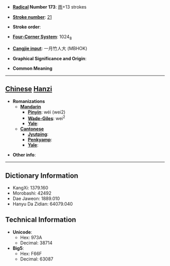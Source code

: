 * '''[[Wiktionary:Chinese radical index| Radical]] Number 173''': [[Wiktionary:Chinese radical index 雨|雨]]+13 strokes

* '''[[Wiktionary:Chinese total strokes index|Stroke number]]''': [[Wiktionary:Chinese total strokes index 21|21]]

* '''Stroke order''': 

* '''[[Wiktionary:Chinese four corner index|Four-Corner System]]''': 1024<sub>8</sub>

* '''[[Wiktionary:Chinese Cangjie index|Cangjie input]]''': 一月竹人大 (MBHOK)

* '''Graphical Significance and Origin''': 

* '''Common Meaning'''

----

== [[Chinese]] [[Hanzi]] ==

* '''Romanizations'''
** '''[[Mandarin]]'''
*** '''[[Pinyin]]''': wéi (wei2)
*** '''[[Wade-Giles]]''': wei<sup>2</sup>
*** '''[[Yale]]''': 
** '''[[Cantonese]]'''
*** '''[[Jyutping]]''':
*** '''[[Penkyamp]]''': 
*** '''[[Yale]]''': 

* '''Other info''': 

----

== Dictionary Information ==

* KangXi: 1379.160
* Morobashi: 42492
* Dae Jaweon: 1889.010
* Hanyu Da Zidian: 64079.040

== Technical Information ==

* '''Unicode''':
** Hex: 973A
** Decimal: 38714
* '''Big5''':
** Hex: F66F
** Decimal: 63087